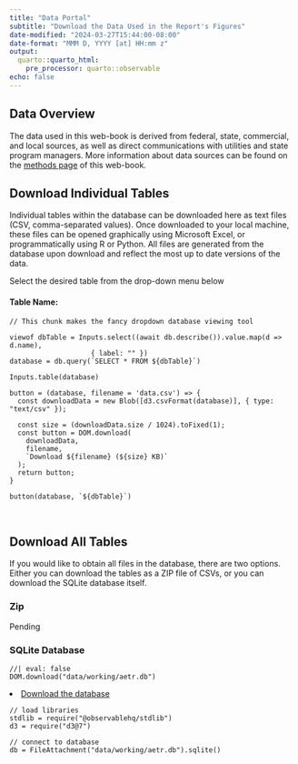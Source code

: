```yaml
---
title: "Data Portal"
subtitle: "Download the Data Used in the Report's Figures"
date-modified: "2024-03-27T15:44:00-08:00"
date-format: "MMM D, YYYY [at] HH:mm z"
output:
  quarto::quarto_html:
    pre_processor: quarto::observable
echo: false
---
```



## Data Overview
The data used in this web-book is derived from federal, state, commercial, and local sources, as well as direct communications with utilities and state program managers. More information about data sources can be found on the [methods page](./methods.html) of this web-book.

## Download Individual Tables
Individual tables within the database can be downloaded here as text files (CSV, comma-separated values). Once downloaded to your local machine, these files can be opened graphically using Microsoft Excel, or programmatically using R or Python. All files are generated from the database upon download and reflect the most up to date versions of the data.  

Select the desired table from the drop-down menu below

#### Table Name:
```ojs
// This chunk makes the fancy dropdown database viewing tool

viewof dbTable = Inputs.select((await db.describe()).value.map(d => d.name), 
                    { label: "" })
database = db.query(`SELECT * FROM ${dbTable}`)
```

```ojs
Inputs.table(database)

```


```ojs
button = (database, filename = 'data.csv') => {
  const downloadData = new Blob([d3.csvFormat(database)], { type: "text/csv" });

  const size = (downloadData.size / 1024).toFixed(1);
  const button = DOM.download(
    downloadData,
    filename,
    `Download ${filename} (${size} KB)`
  );
  return button;
}

button(database, `${dbTable}`)
```

<br>

## Download All Tables
If you would like to obtain all files in the database, there are two options. Either you can download the tables as a ZIP file of CSVs, or you can download the SQLite database itself. 

### Zip
Pending


### SQLite Database
```ojs
//| eval: false
DOM.download("data/working/aetr.db")

```


<li><a href="data/working/aetr.db">Download the database</a></li>




```ojs
// load libraries
stdlib = require("@observablehq/stdlib")
d3 = require("d3@7")

// connect to database
db = FileAttachment("data/working/aetr.db").sqlite()

```